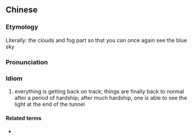 {{also|拨开云雾见青天}}
==Chinese==
{{zh-forms|s=拨开云雾见青天|type=2212}}

===Etymology===
Literally: the clouds and fog part so that you can once again see the blue sky

===Pronunciation===
{{zh-pron
|m=bōkāi yúnwù jiàn qīngtiān
|cat=id
}}

===Idiom===
{{zh-idiom}}

# everything is getting back on track; things are finally back to normal after a period of hardship; after much hardship, one is able to see the light at the end of the tunnel

====Related terms====
* {{l|zh|撥雲見日}}